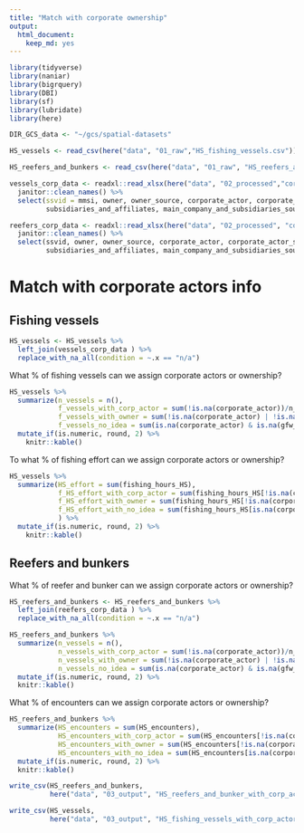 ```yaml
---
title: "Match with corporate ownership"
output: 
  html_document: 
    keep_md: yes
---
```


```r
library(tidyverse)
library(naniar)
library(bigrquery)
library(DBI)
library(sf)
library(lubridate)
library(here)

DIR_GCS_data <- "~/gcs/spatial-datasets"
```

```r
HS_vessels <- read_csv(here("data", "01_raw","HS_fishing_vessels.csv"))

HS_reefers_and_bunkers <- read_csv(here("data", "01_raw", "HS_reefers_and_bunkers.csv"))

vessels_corp_data <- readxl::read_xlsx(here("data", "02_processed","corp_info_HS_fishing_vessels.xlsx")) %>% 
  janitor::clean_names() %>% 
  select(ssvid = mmsi, owner, owner_source, corporate_actor, corporate_actor_source, main_company, main_company_flag, 
         subsidiaries_and_affiliates, main_company_and_subsidiaries_source, remarks)

reefers_corp_data <- readxl::read_xlsx(here("data", "02_processed", "corp_info_HS_reefers_and_bunkers.xlsx")) %>% 
  janitor::clean_names() %>% 
  select(ssvid, owner, owner_source, corporate_actor, corporate_actor_source, main_company, main_company_flag, 
         subsidiaries_and_affiliates, main_company_and_subsidiaries_source, remarks)
```

# Match with corporate actors info

## Fishing vessels

```r
HS_vessels <- HS_vessels %>% 
  left_join(vessels_corp_data ) %>% 
  replace_with_na_all(condition = ~.x == "n/a")
```

What % of fishing vessels can we assign corporate actors or ownership?

```r
HS_vessels %>% 
  summarize(n_vessels = n(),
            f_vessels_with_corp_actor = sum(!is.na(corporate_actor))/n_vessels,
            f_vessels_with_owner = sum(!is.na(corporate_actor) | !is.na(gfw_owner))/n_vessels,
            f_vessels_no_idea = sum(is.na(corporate_actor) & is.na(gfw_owner))/n_vessels) %>% 
  mutate_if(is.numeric, round, 2) %>% 
    knitr::kable()

```


To what % of fishing effort can we assign corporate actors or ownership?

```r
HS_vessels %>% 
  summarize(HS_effort = sum(fishing_hours_HS),
            f_HS_effort_with_corp_actor = sum(fishing_hours_HS[!is.na(corporate_actor)])/HS_effort,
            f_HS_effort_with_owner = sum(fishing_hours_HS[!is.na(corporate_actor) | !is.na(gfw_owner)])/HS_effort,
            f_HS_effort_with_no_idea = sum(fishing_hours_HS[is.na(corporate_actor) & is.na(gfw_owner)])/HS_effort,
            ) %>% 
  mutate_if(is.numeric, round, 2) %>% 
    knitr::kable()

```

## Reefers and bunkers

What % of reefer and bunker can we assign corporate actors or ownership?


```r
HS_reefers_and_bunkers <- HS_reefers_and_bunkers %>% 
  left_join(reefers_corp_data ) %>% 
  replace_with_na_all(condition = ~.x == "n/a") 

HS_reefers_and_bunkers %>% 
  summarize(n_vessels = n(),
            n_vessels_with_corp_actor = sum(!is.na(corporate_actor))/n_vessels,
            n_vessels_with_owner = sum(!is.na(corporate_actor) | !is.na(gfw_owner))/n_vessels,
            n_vessels_no_idea = sum(is.na(corporate_actor) & is.na(gfw_owner))/n_vessels) %>% 
  mutate_if(is.numeric, round, 2) %>% 
  knitr::kable()
```

What % of encounters can we assign corporate actors or ownership?

```r
HS_reefers_and_bunkers %>% 
  summarize(HS_encounters = sum(HS_encounters),
            HS_encounters_with_corp_actor = sum(HS_encounters[!is.na(corporate_actor)])/HS_encounters,
            HS_encounters_with_owner = sum(HS_encounters[!is.na(corporate_actor) | !is.na(gfw_owner)])/HS_encounters,
            HS_encounters_with_no_idea = sum(HS_encounters[is.na(corporate_actor) & is.na(gfw_owner)])/HS_encounters) %>% 
  mutate_if(is.numeric, round, 2) %>%
  knitr::kable()
```

```r
write_csv(HS_reefers_and_bunkers, 
          here("data", "03_output", "HS_reefers_and_bunker_with_corp_actors.csv"))

write_csv(HS_vessels, 
          here("data", "03_output", "HS_fishing_vessels_with_corp_actors.csv"))
```

